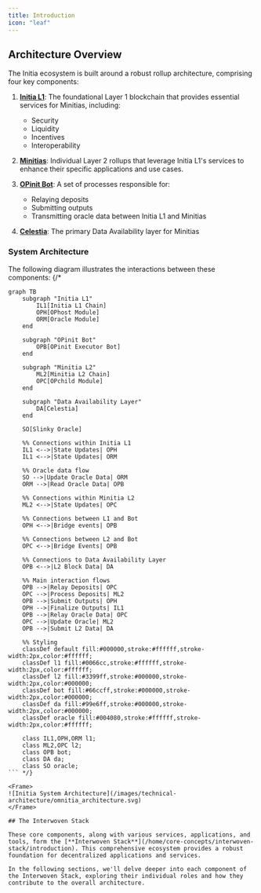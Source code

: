 ```yaml
---
title: Introduction
icon: "leaf"
---
```


## Architecture Overview

The Initia ecosystem is built around a robust rollup architecture, comprising four key components:

1. **[Initia L1](/initia-and-minitias/technical-architecture/initia-l1/introduction)**: The foundational Layer 1 blockchain that provides essential services for Minitias, including:
    - Security
    - Liquidity
    - Incentives
    - Interoperability

2. **[Minitias](/initia-and-minitias/technical-architecture/minitias/introduction)**: Individual Layer 2 rollups that leverage Initia L1's services to enhance their specific applications and use cases.

3. **[OPinit Bot](/initia-and-minitias/technical-architecture/opinit-framework)**: A set of processes responsible for:
    - Relaying deposits
    - Submitting outputs
    - Transmitting oracle data between Initia L1 and Minitias

4. **[Celestia](https://celestia.org/)**: The primary Data Availability layer for Minitias

### System Architecture

The following diagram illustrates the interactions between these components:
{/* 
```mermaid
graph TB
    subgraph "Initia L1"
        IL1[Initia L1 Chain]
        OPH[OPhost Module]
        ORM[Oracle Module]
    end

    subgraph "OPinit Bot"
        OPB[OPinit Executor Bot]
    end

    subgraph "Minitia L2"
        ML2[Minitia L2 Chain]
        OPC[OPchild Module]
    end

    subgraph "Data Availability Layer"
        DA[Celestia]
    end

    SO[Slinky Oracle]

    %% Connections within Initia L1
    IL1 <-->|State Updates| OPH
    IL1 <-->|State Updates| ORM

    %% Oracle data flow
    SO -->|Update Oracle Data| ORM
    ORM -->|Read Oracle Data| OPB

    %% Connections within Minitia L2
    ML2 <-->|State Updates| OPC

    %% Connections between L1 and Bot
    OPH <-->|Bridge events| OPB

    %% Connections between L2 and Bot
    OPC <-->|Bridge Events| OPB

    %% Connections to Data Availability Layer
    OPB <-->|L2 Block Data| DA

    %% Main interaction flows
    OPB -->|Relay Deposits| OPC
    OPC -->|Process Deposits| ML2
    OPB -->|Submit Outputs| OPH
    OPH -->|Finalize Outputs| IL1
    OPB -->|Relay Oracle Data| OPC
    OPC -->|Update Oracle| ML2
    OPB -->|Submit L2 Data| DA

    %% Styling
    classDef default fill:#000000,stroke:#ffffff,stroke-width:2px,color:#ffffff;
    classDef l1 fill:#0066cc,stroke:#ffffff,stroke-width:2px,color:#ffffff;
    classDef l2 fill:#3399ff,stroke:#000000,stroke-width:2px,color:#000000;
    classDef bot fill:#66ccff,stroke:#000000,stroke-width:2px,color:#000000;
    classDef da fill:#99e6ff,stroke:#000000,stroke-width:2px,color:#000000;
    classDef oracle fill:#004080,stroke:#ffffff,stroke-width:2px,color:#ffffff;

    class IL1,OPH,ORM l1;
    class ML2,OPC l2;
    class OPB bot;
    class DA da;
    class SO oracle;
``` */}

<Frame>
![Initia System Architecture](/images/technical-architecture/omnitia_architecture.svg)
</Frame>

## The Interwoven Stack

These core components, along with various services, applications, and tools, form the [**Interwoven Stack**](/home/core-concepts/interwoven-stack/introduction). This comprehensive ecosystem provides a robust foundation for decentralized applications and services.

In the following sections, we'll delve deeper into each component of the Interwoven Stack, exploring their individual roles and how they contribute to the overall architecture.